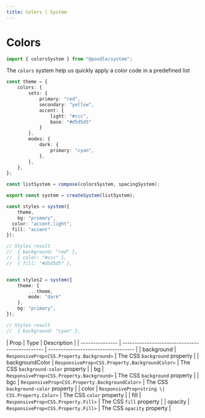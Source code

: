 ```yaml
---
title: Colors | System
---
```


# Colors

```ts
import { colorsSystem } from "@poodle/system";
```

The `colors` system help us quickly apply a color code in a predefined list

```ts
const theme = {
	colors: {
		sets: {
			primary: "red",
			secondary: "yellow",
			accent: {
				light: "#ccc",
				base: "#d5d5d5"
			}
		},
		modes: {
			dark: {
				primary: "cyan",
			},
		},
	},
};

const listSystem = compose(colorsSystem, spacingSystem);

export const system = createSystem(listSystem);

const styles = system({
	theme,
	bg: "primary",
  color: "accent.light",
  fill: "accent"
});

// Styles result
//  { background: "red" },
//  { color: "#ccc" },
//  { fill: "#d5d5d5" },


const styles2 = system({
	theme: {
		...theme,
		mode: "dark"
	},
	bg: "primary",
});

// Styles result
//  { background: "cyan" },

```

[//]: # (GetSystemProps[==ColorsProps,colors.ts==])
| Prop            | Type                                           | Description                         |
| --------------- | ---------------------------------------------- | ----------------------------------- |
| background      | `ResponsiveProp<CSS.Property.Background>`      | The CSS `background` property       |
| backgroundColor | `ResponsiveProp<CSS.Property.BackgroundColor>` | The CSS `background-color` property |
| bg              | `ResponsiveProp<CSS.Property.Background>`      | The CSS `background` property       |
| bgc             | `ResponsiveProp<CSS.Property.BackgroundColor>` | The CSS `background-color` property |
| color           | `ResponsiveProp<string \| CSS.Property.Color>` | The CSS `color` property            |
| fill            | `ResponsiveProp<CSS.Property.Fill>`            | The CSS `fill` property             |
| opacity         | `ResponsiveProp<CSS.Property.Fill>`            | The CSS `opacity` property          |
				

[//]: # (EndGetSystemProps)
